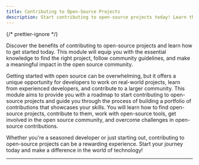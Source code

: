 ```yaml
---
title: Contributing to Open-Source Projects
description: Start contributing to open-source projects today! Learn the basics of finding the right project and following community guidelines to make a meaningful impact in the open source community.
---
```



{/* prettier-ignore */}
<p class="lead">Discover the benefits of contributing to open-source projects and learn how to get started today. This module will equip you with the essential knowledge to find the right project, follow community guidelines, and make a meaningful impact in the open source community.</p>
        
Getting started with open source can be overwhelming, but it offers a unique opportunity for developers to work on real-world projects, learn from experienced developers, and contribute to a larger community. This module aims to provide you with a roadmap to start contributing to open-source projects and guide you through the process of building a portfolio of contributions that showcases your skills. You will learn how to find open-source projects, contribute to them, work with open-source tools, get involved in the open source community, and overcome challenges in open-source contributions.

Whether you're a seasoned developer or just starting out, contributing to open-source projects can be a rewarding experience. Start your journey today and make a difference in the world of technology!

---

<GuideReadingTime slug="guide/contributing-to-open-source-projects" />
